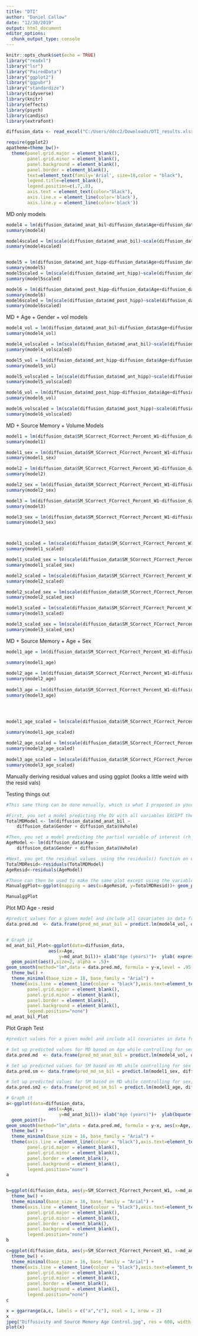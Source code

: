 ```yaml
---
title: "DTI"
author: "Daniel Callow"
date: "12/30/2019"
output: html_document
editor_options: 
  chunk_output_type: console
---
```

```r
knitr::opts_chunk$set(echo = TRUE)
library("readxl")
library("lsr")
library("PairedData")
library("ggplot2")
library("ggpubr")
library("standardize")
library(tidyverse)
library(knitr)
library(effects)
library(psych)
library(candisc)
library(extrafont)

diffusion_data <- read_excel("C:/Users/ddcc2/Downloads/DTI_results.xlsx", sheet = "Sheet2")

require(ggplot2)
apatheme=theme_bw()+
  theme(panel.grid.major = element_blank(),
        panel.grid.minor = element_blank(),
        panel.background = element_blank(),
        panel.border = element_blank(),
        text=element_text(family='Arial', size=18,color = "black"),
        legend.title=element_blank(),
        legend.position=c(.7,.8),
        axis.text = element_text(color="black"),
        axis.line.x = element_line(color='black'),
        axis.line.y = element_line(color='black'))
```

MD only models
```r

model4 = lm(diffusion_data$md_anat_bil~diffusion_data$Age+diffusion_data$Gender)
summary(model4)

model4scaled = lm(scale(diffusion_data$md_anat_bil)~scale(diffusion_data$Age)+scale(diffusion_data$Gender))
summary(model4scaled)


model5 = lm(diffusion_data$md_ant_hipp~diffusion_data$Age+diffusion_data$Gender)
summary(model5)
model5scaled = lm(scale(diffusion_data$md_ant_hipp)~scale(diffusion_data$Age)+scale(diffusion_data$Gender))
summary(model5scaled)

model6 = lm(diffusion_data$md_post_hipp~diffusion_data$Age+diffusion_data$Gender)
summary(model6)
model6scaled = lm(scale(diffusion_data$md_post_hipp)~scale(diffusion_data$Age)+scale(diffusion_data$Gender))
summary(model6scaled)

```

MD + Age + Gender + vol models

```r
model4_vol = lm(diffusion_data$md_anat_bil~diffusion_data$Age+diffusion_data$Gender+diffusion_data$Vwhole)
summary(model4_vol)

model4_volscaled = lm(scale(diffusion_data$md_anat_bil)~scale(diffusion_data$Age)+scale(diffusion_data$Gender)+scale(diffusion_data$Vwhole))
summary(model4_volscaled)

model5_vol = lm(diffusion_data$md_ant_hipp~diffusion_data$Age+diffusion_data$Gender+diffusion_data$Vant)
summary(model5_vol)

model5_volscaled = lm(scale(diffusion_data$md_ant_hipp)~scale(diffusion_data$Age)+scale(diffusion_data$Gender)+scale(diffusion_data$Vant))
summary(model5_volscaled)

model6_vol = lm(diffusion_data$md_post_hipp~diffusion_data$Age+diffusion_data$Gender+diffusion_data$Vpost)
summary(model6_vol)

model6_volscaled = lm(scale(diffusion_data$md_post_hipp)~scale(diffusion_data$Age)+scale(diffusion_data$Gender)+scale(diffusion_data$Vpost))
summary(model6_volscaled)
```

MD + Source Memory + Volume Models
```r
model1 = lm(diffusion_data$SM_SCorrect_FCorrect_Percent_W1~diffusion_data$md_anat_bil+diffusion_data$Vwhole)
summary(model1)

model1_sex = lm(diffusion_data$SM_SCorrect_FCorrect_Percent_W1~diffusion_data$md_anat_bil+diffusion_data$Vwhole+diffusion_data$Gender)
summary(model1_sex)

model2 = lm(diffusion_data$SM_SCorrect_FCorrect_Percent_W1~diffusion_data$md_ant_hipp+diffusion_data$Vant)
summary(model2)

model2_sex = lm(diffusion_data$SM_SCorrect_FCorrect_Percent_W1~diffusion_data$md_ant_hipp+diffusion_data$Vant+diffusion_data$Gender)
summary(model2_sex)

model3 = lm(diffusion_data$SM_SCorrect_FCorrect_Percent_W1~diffusion_data$md_post_hipp+diffusion_data$Vpost)
summary(model3)

model3_sex = lm(diffusion_data$SM_SCorrect_FCorrect_Percent_W1~diffusion_data$md_post_hipp+diffusion_data$Vpost+diffusion_data$Gender)
summary(model3_sex)



model1_scaled = lm(scale(diffusion_data$SM_SCorrect_FCorrect_Percent_W1)~scale(diffusion_data$md_anat_bil)+scale(diffusion_data$Vwhole))
summary(model1_scaled)

model1_scaled_sex = lm(scale(diffusion_data$SM_SCorrect_FCorrect_Percent_W1)~scale(diffusion_data$md_anat_bil)+scale(diffusion_data$Vwhole)+scale(diffusion_data$Gender))
summary(model1_scaled_sex)

model2_scaled = lm(scale(diffusion_data$SM_SCorrect_FCorrect_Percent_W1)~scale(diffusion_data$md_ant_hipp)+scale(diffusion_data$Vant))
summary(model2_scaled)

model2_scaled_sex = lm(scale(diffusion_data$SM_SCorrect_FCorrect_Percent_W1)~scale(diffusion_data$md_ant_hipp)+scale(diffusion_data$Vant)+scale(diffusion_data$Gender))
summary(model2_scaled_sex)

model3_scaled = lm(scale(diffusion_data$SM_SCorrect_FCorrect_Percent_W1)~scale(diffusion_data$md_post_hipp)+scale(diffusion_data$Vpost))
summary(model3_scaled)

model3_scaled_sex = lm(scale(diffusion_data$SM_SCorrect_FCorrect_Percent_W1)~scale(diffusion_data$md_post_hipp)+scale(diffusion_data$Vpost)+scale(diffusion_data$Gender))
summary(model3_scaled_sex)
```

MD + Source Memory + Age + Sex
```r
model1_age = lm(diffusion_data$SM_SCorrect_FCorrect_Percent_W1~diffusion_data$md_anat_bil+diffusion_data$Vwhole+diffusion_data$Age+diffusion_data$Gender)

summary(model1_age)
                
model2_age = lm(diffusion_data$SM_SCorrect_FCorrect_Percent_W1~diffusion_data$md_ant_hipp+diffusion_data$Vant+diffusion_data$Age+diffusion_data$Gender)
summary(model2_age)
                
model3_age = lm(diffusion_data$SM_SCorrect_FCorrect_Percent_W1~diffusion_data$md_post_hipp+diffusion_data$Vpost+diffusion_data$Age+diffusion_data$Gender)
summary(model3_age)




model1_age_scaled = lm(scale(diffusion_data$SM_SCorrect_FCorrect_Percent_W1)~scale(diffusion_data$md_anat_bil)+scale(diffusion_data$Vwhole)+scale(diffusion_data$Age)+scale(diffusion_data$Gender))

summary(model1_age_scaled)
                
model2_age_scaled = lm(scale(diffusion_data$SM_SCorrect_FCorrect_Percent_W1)~scale(diffusion_data$md_ant_hipp)+scale(diffusion_data$Vant)+scale(diffusion_data$Age)+scale(diffusion_data$Gender))
summary(model2_age_scaled)
                
model3_age_scaled = lm(scale(diffusion_data$SM_SCorrect_FCorrect_Percent_W1)~scale(diffusion_data$md_post_hipp)+scale(diffusion_data$Vpost)+scale(diffusion_data$Age)+scale(diffusion_data$Gender))
summary(model3_age_scaled)
```
 
Manually deriving residual values and using ggplot (looks a little weird with the resid vals)

Testing things out
```r
#This same thing can be done manually, which is what I proposed in your office. 

#First, you set a model predicting the DV with all variables EXCEPT the IV of interest (in this case, rh_rostralAC_n_medialOF_avg)
TotalMDModel <- lm(diffusion_data$md_anat_bil ~ 
    diffusion_data$Gender + diffusion_data$Vwhole)

#Then, you set a model predicting the partial variable of interest (rh_rostralAC_n_medialOF_avg) by all other IVs, but NOT the DV.
AgeModel <- lm(diffusion_data$Age ~ 
    diffusion_data$Gender + diffusion_data$Vwhole)

#Next, you get the residual values  using the residuals() function on each model and saving them to a variable name (these will/should be the same as the values that are computed in avPlot)
TotalMDResid<-residuals(TotalMDModel)
AgeResid<-residuals(AgeModel)

#These can then be used to make the same plot except using the variable names given to the residual values (rPFCResid and IntQPFCResid) :) 
ManualggPlot<-ggplot(mapping = aes(x=AgeResid, y=TotalMDResid))+ geom_point(size=2)+geom_smooth(color="black",method="lm",aes(y=TotalMDResid, x=AgeResid),formula = y~x) +apatheme + ylab("Age") +  ylab( expression(paste("MD ", (mm/s^{2}))))

ManualggPlot
```


Plot MD Age - resid 
```r

#predict values for a given model and include all covariates in data frame, too. This will ONLY be used for adding slope lines and SE for lines (if we can get SE to work.)
data.pred.md  <- data.frame(pred_md_anat_bil = predict.lm(model4_vol, diffusion_data, se.fit = T), Age=diffusion_data$Age,Vwhole=diffusion_data$Vwhole,Gender=diffusion_data$Gender)


# Graph it
md_anat_bil_Plot<-ggplot(data=diffusion_data,
                aes(x=Age,
                    y=md_anat_bil))+ xlab("Age (years)")+  ylab( expression(paste("Total HPC MD ", (mm/s^{2}))))+
  geom_point(aes(),size=2, alpha = .5)+
geom_smooth(method="lm",data = data.pred.md, formula = y~x,level = .95, aes(x=Age, y=pred_md_anat_bil.fit), color =  "blue")+
  theme_bw() +
  theme_minimal(base_size = 18, base_family = "Arial") +
  theme(axis.line = element_line(colour = "black"),axis.text=element_text(size=16, color='black', family = "Arial"),
        panel.grid.major = element_blank(),
        panel.grid.minor = element_blank(),
        panel.border = element_blank(),
        panel.background = element_blank(),
        legend.position="none")
md_anat_bil_Plot
```

Plot Graph Test
```r

#predict values for a given model and include all covariates in data frame, too. This will ONLY be used for adding slope lines and SE for lines (if we can get SE to work.)

# Set up predicted values for MD based on Age while controlling for sex and volume
data.pred.md  <- data.frame(pred_md_anat_bil = predict.lm(model4_vol, diffusion_data, se.fit = T), Age=diffusion_data$Age,Vwhole=diffusion_data$Vwhole,Gender=diffusion_data$Gender)

# Set up predicted values for SM based on MD while controlling for sex and volume
data.pred.sm <- data.frame(pred_md_sm_bil = predict.lm(model1_sex, diffusion_data, se.fit = T), MD = diffusion_data$md_anat_bil, Vwhole=diffusion_data$Vwhole, Gender=diffusion_data$Gender)

# Set up predicted values for SM based on MD while controlling for sex, volume and Age
data.pred.sm2 <- data.frame(pred_md_sm_bil = predict.lm(model1_age, diffusion_data, se.fit = T), MD = diffusion_data$md_anat_bil, Vwhole=diffusion_data$Vwhole, Gender=diffusion_data$Gender, Age=diffusion_data$Age)

# Graph it
a<-ggplot(data=diffusion_data,
                aes(x=Age,
                    y=md_anat_bil))+ xlab("Age (years)")+  ylab(bquote("MD (mm/"*s^2*")"))+
  geom_point()+
geom_smooth(method="lm",data = data.pred.md, formula = y~x, aes(x=Age, y=pred_md_anat_bil.fit))+
  theme_bw() +
  theme_minimal(base_size = 16, base_family = "Arial") +
  theme(axis.line = element_line(colour = "black"),axis.text=element_text(size=14, color='black', family = "Arial"),
        panel.grid.major = element_blank(),
        panel.grid.minor = element_blank(),
        panel.border = element_blank(),
        panel.background = element_blank(),
        legend.position="none")
a


b=ggplot(diffusion_data, aes(y=SM_SCorrect_FCorrect_Percent_W1, x=md_anat_bil))+ geom_point() + xlab(bquote("Mean Diffusivity (mm/"*s^2*")")) + ylab("Source Memory \n(% correct)") +geom_smooth(method = "lm",data = data.pred.sm, aes(x=MD, y=pred_md_sm_bil.fit), formula = y~x) + 
  theme_bw() +
  theme_minimal(base_size = 16, base_family = "Arial") +
  theme(axis.line = element_line(colour = "black"),axis.text=element_text(size=14, color='black', family = "Arial"),
        panel.grid.major = element_blank(),
        panel.grid.minor = element_blank(),
        panel.border = element_blank(),
        panel.background = element_blank(),
        legend.position="none")
b

c=ggplot(diffusion_data, aes(y=SM_SCorrect_FCorrect_Percent_W1, x=md_anat_bil))+ geom_point() + xlab(bquote("Mean Diffusivity (mm/"*s^2*")")) + ylab("Source Memory \n(% correct)") +geom_smooth(method = "lm",data = data.pred.sm2, aes(x=MD, y=pred_md_sm_bil.fit), formula = y~x) + 
  theme_bw() +
  theme_minimal(base_size = 16, base_family = "Arial") +
  theme(axis.line = element_line(colour = "black"),axis.text=element_text(size=14, color='black', family = "Arial"),
        panel.grid.major = element_blank(),
        panel.grid.minor = element_blank(),
        panel.border = element_blank(),
        panel.background = element_blank(),
        legend.position="none")
c

x = ggarrange(a,c, labels = c("a","c"), ncol = 1, nrow = 2)
x
jpeg("Diffusivity and Source Memory Age Control.jpg", res = 600, width = 18, height = 18, units = "cm")
plot(x)
```

